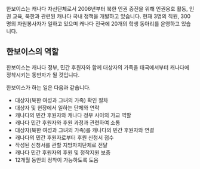 
한보이스는 캐나다 자선단체로서 2006년부터 북한 인권 증진을 위해 인권옹호 활동, 인권 교육, 북한과 관련된 캐나다 국내 정책을 개발하고 있습니다. 현재 3명의 직원, 300명의 자원봉사자가 일하고 있으며 캐나다 전국에 20개의 학생 동아리를 운영하고 있습니다.

## 한보이스의 역할

한보이스는 캐나다 정부, 민간 후원자와 함께 대상자의 가족을 태국에서부터 캐나다에 정착시키는 동반자가 될 것입니다.

한보이스가 하는 일은 다음과 같습니다.

- 대상자(북한 여성과 그녀의 가족) 확인 절차
- 대상자 및 현장에서 일하는 단체와 연락
- 캐나다의 민간 후원자와 캐나다 정부 사이의 가교 역할
- 캐나다 민간 후원자와 후원 과정과 관련하여 소통
- 대상자(북한 여성과 그녀의 가족)를 캐나다의 민간 후원자와 연결
- 캐나다의 민간 후원자로부터 후원 신청서 접수
- 작성된 신청서를 관할 지방자치단체로 전달
- 캐나다 민간 후원자의 후원 및 정착지원 보증
- 12개월 동안의 정착이 가능하도록 도움
